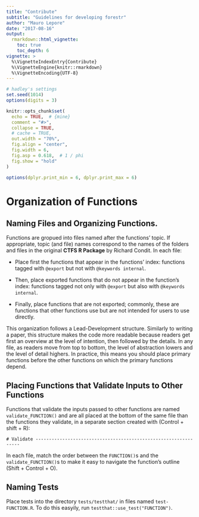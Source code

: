 ```yaml
---
title: "Contribute"
subtitle: "Guidelines for developing forestr"
author: "Mauro Lepore"
date: "2017-08-16"
output: 
  rmarkdown::html_vignette:
    toc: true
    toc_depth: 6
vignette: >
  %\VignetteIndexEntry{Contribute}
  %\VignetteEngine{knitr::rmarkdown}
  %\VignetteEncoding{UTF-8}
---
```


```r
# hadley's settings
set.seed(1014)
options(digits = 3)

knitr::opts_chunk$set(
  echo = TRUE,  # {mine}
  comment = "#>",
  collapse = TRUE,
  # cache = TRUE,
  out.width = "70%",
  fig.align = "center",
  fig.width = 6,
  fig.asp = 0.618,  # 1 / phi
  fig.show = "hold"
)

options(dplyr.print_min = 6, dplyr.print_max = 6)
```

# Organization of Functions

## Naming Files and Organizing Functions.

Functions are gropued into files named after the functions' topic. If appropriate, topic (and file) names correspond to the names of the folders and files in the original __CTFS R Package__ by Richard Condit. In each file:

* Place first the functions that appear in the functions' index: functions tagged with `@export` but not with `@keywords internal`. 

* Then, place exported functions that do not appear in the function's index: functions tagged not only with `@export` but also with `@keywords internal`. 

* Finally, place functions that are not exported; commonly, these are functions that other functions use but are not intended for users to use directly.

This organization follows a Lead-Development structure. Similarly to writing a paper, this structure makes the code more readable because readers get first an overview at the level of intention, then followed by the details. In any file, as readers move from top to bottom, the level of abstraction lowers and the level of detail highers. In practice, this means you should place primary functions before the other functions on which the primary functions depend. 

## Placing Functions that Validate Inputs to Other Functions

Functions that validate the inputs passed to other functions are named `validate_FUNCTION()` and are all placed at the bottom of the same file than the functions they validate, in a separate section created with (Control + shift + R):

```
# Validate ----------------------------------------------------------------

```
In each file, match the order between the `FUNCTION()`s and the `validate_FUNCTION()`s to make it easy to navigate the function's outline (Shift + Control + O).

## Naming Tests

Place tests into the directory `tests/testthat/` in files named `test-FUNCTION.R`. To do this easyily, run `testthat::use_test("FUNCTION")`.

